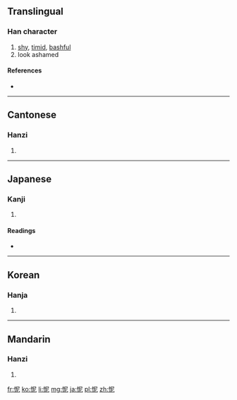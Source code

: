 ==Translingual==

===Han character===
{{Han char|rn=61|rad=心|as=05|sn=8|four=9701<sub>1</sub>|canj=心尸心 (PSP)}}

# [[shy]], [[timid]], [[bashful]]
# look ashamed

====References====
* {{Han ref|kx=0382.080|dkj=10481|dj=0711.040|hdz=42287.160|uh=6029|ud=24617|bh=A9CB|bd=43467}}

----

==Cantonese==

===Hanzi===
{{yue-hanzi|jyut=|y=nei4}}

# {{defn|lang=yue|sort=心05}}

----

==Japanese==

===Kanji===
{{ja-kanji|grade=|rs=心05}}

# {{defn|lang=ja|sort=心05}}

====Readings====
* {{ja-readings|on=[[じ]] (ji), [[でい]] (dei), [[に]] (ni)|kun=[[はず]] (hazu)}}

----

==Korean==

===Hanja===
{{ko-hanja|hangeul=[[니]]>[[이]]|eumhun=|rv=ni>i|mr=ni>i|y=ni>i}}

# {{defn|lang=ko|sort=心05}}

----

==Mandarin==

===Hanzi===
{{cmn-hanzi|pin=[[ní]] ([[ni2]])|wg=ni<sup>2</sup>}}

# {{defn|lang=cmn|sort=心05}}

[[fr:怩]]
[[ko:怩]]
[[li:怩]]
[[mg:怩]]
[[ja:怩]]
[[pl:怩]]
[[zh:怩]]